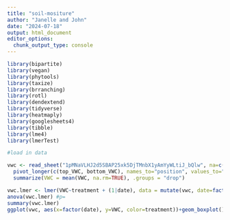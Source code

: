```yaml
---
title: "soil-mositure"
author: "Janelle and John"
date: "2024-07-18"
output: html_document
editor_options: 
  chunk_output_type: console
---
```


```r
library(bipartite)
library(vegan)
library(phytools)
library(taxize)
library(brranching)
library(rotl)
library(dendextend)
library(tidyverse)
library(heatmaply)
library(googlesheets4)
library(tibble)
library(lme4)
library(lmerTest)
```

```r
#load in data

vwc <- read_sheet("1pMNaVLHJ2d5SBAP25xk5DjTMnbX1yAmYyWLtiJ_bQlw", na=c("","rocky")) %>% mutate(top_VWC=as.numeric(top_VWC), bottom_VWC=as.numeric(bottom_VWC)) %>%
  pivot_longer(c(top_VWC, bottom_VWC), names_to="position", values_to="VWC") %>% group_by(plot, transect, transect_plot, treatment, date) %>% 
  summarize(VWC = mean(VWC, na.rm=TRUE), .groups = "drop")
```

```r
vwc.lmer <- lmer(VWC~treatment + (1|date), data = mutate(vwc, date=factor(date),transect_plot=factor(transect_plot)))
anova(vwc.lmer) #p=
summary(vwc.lmer)
ggplot(vwc, aes(x=factor(date), y=VWC, color=treatment))+geom_boxplot()
```

